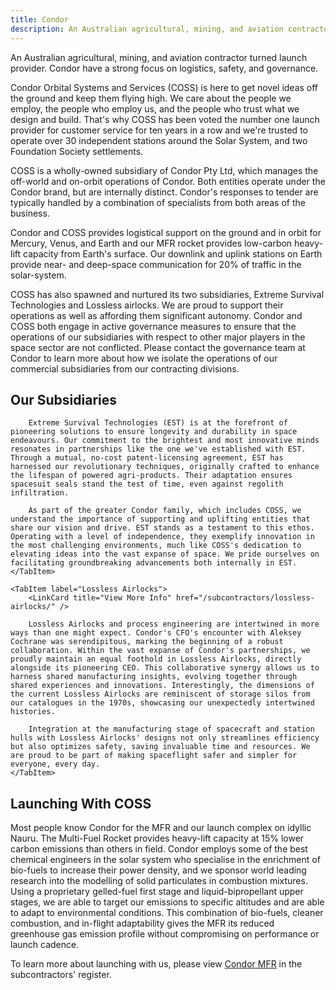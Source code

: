 ```yaml
---
title: Condor
description: An Australian agricultural, mining, and aviation contractor turned launch provider. Condor have a strong focus on logistics, safety, and governance.
---
```



An Australian agricultural, mining, and aviation contractor turned launch provider. Condor have a strong focus on logistics, safety, and governance.

Condor Orbital Systems and Services (COSS) is here to get novel ideas off the ground and keep them flying high. We care about the people we employ, the people who employ us, and the people who trust what we design and build. That's why COSS has been voted the number one launch provider for customer service for ten years in a row and we're trusted to operate over 30 independent stations around the Solar System, and two Foundation Society settlements.

COSS is a wholly-owned subsidiary of Condor Pty Ltd, which manages the off-world and on-orbit operations of Condor. Both entities operate under the Condor brand, but are internally distinct. Condor's responses to tender are typically handled by a combination of specialists from both areas of the business.

Condor and COSS provides logistical support on the ground and in orbit for Mercury, Venus, and Earth and our MFR rocket provides low-carbon heavy-lift capacity from Earth's surface. Our downlink and uplink stations on Earth provide near- and deep-space communication for 20% of traffic in the solar-system.

COSS has also spawned and nurtured its two subsidiaries, Extreme Survival Technologies and Lossless airlocks. We are proud to support their operations as well as affording them significant autonomy. Condor and COSS both engage in active governance measures to ensure that the operations of our subsidiaries with respect to other major players in the space sector are not conflicted. Please contact the governance team at Condor to learn more about how we isolate the operations of our commercial subsidiaries from our contracting divisions.

## Our Subsidiaries

<Tabs>
    <TabItem label="Extreme Survival Technologies">
        <LinkCard title="View More Info" href="/subcontractors/extreme-survival-technologies/" />

        Extreme Survival Technologies (EST) is at the forefront of pioneering solutions to ensure longevity and durability in space endeavours. Our commitment to the brightest and most innovative minds resonates in partnerships like the one we've established with EST. Through a mutual, no-cost patent-licensing agreement, EST has harnessed our revolutionary techniques, originally crafted to enhance the lifespan of powered agri-products. Their adaptation ensures spacesuit seals stand the test of time, even against regolith infiltration.

        As part of the greater Condor family, which includes COSS, we understand the importance of supporting and uplifting entities that share our vision and drive. EST stands as a testament to this ethos. Operating with a level of independence, they exemplify innovation in the most challenging environments, much like COSS's dedication to elevating ideas into the vast expanse of space. We pride ourselves on facilitating groundbreaking advancements both internally in EST.
    </TabItem>

    <TabItem label="Lossless Airlocks">
        <LinkCard title="View More Info" href="/subcontractors/lossless-airlocks/" />

        Lossless Airlocks and process engineering are intertwined in more ways than one might expect. Condor's CFO's encounter with Aleksey Cochrane was serendipitous, marking the beginning of a robust collaboration. Within the vast expanse of Condor's partnerships, we proudly maintain an equal foothold in Lossless Airlocks, directly alongside its pioneering CEO. This collaborative synergy allows us to harness shared manufacturing insights, evolving together through shared experiences and innovations. Interestingly, the dimensions of the current Lossless Airlocks are reminiscent of storage silos from our catalogues in the 1970s, showcasing our unexpectedly intertwined histories.

        Integration at the manufacturing stage of spacecraft and station hulls with Lossless Airlocks' designs not only streamlines efficiency but also optimizes safety, saving invaluable time and resources. We are proud to be part of making spaceflight safer and simpler for everyone, every day.
    </TabItem>
</Tabs>

## Launching With COSS

Most people know Condor for the MFR and our launch complex on idyllic Nauru. The Multi-Fuel Rocket provides heavy-lift capacity at 15% lower carbon emissions than others in field. Condor employs some of the best chemical engineers in the solar system who specialise in the enrichment of bio-fuels to increase their power density, and we sponsor world leading research into the modelling of solid particulates in combustion mixtures. Using a proprietary gelled-fuel first stage and liquid-bipropellant upper stages, we are able to target our emissions to specific altitudes and are able to adapt to environmental conditions. This combination of bio-fuels, cleaner combustion, and in-flight adaptability gives the MFR its reduced greenhouse gas emission profile without compromising on performance or launch cadence.

To learn more about launching with us, please view [Condor MFR](/subcontractors/condor-mfr/) in the subcontractors' register.

